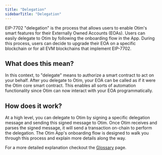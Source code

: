 ```yaml
---
title: "Delegation"
sidebarTitle: "Delegation"
---
```


EIP-7702 "delegation" is the process that allows users to enable Otim's smart features for their Externally Owned Accounts (EOAs). Users can easily delegate to Otim by following the onboarding flow in the App. During this process, users can decide to upgrade their EOA on a specific blockchain or for all EVM blockchains that implement EIP-7702.

## What does this mean?

In this context, to "delegate" means to authorize a smart contract to act on your behalf. After you delegate to Otim, your EOA can be called as if it were the Otim core smart contract. This enables all sorts of automation functionality since Otim can now interact with your EOA programmatically.

## How does it work?

At a high level, you can delegate to Otim by signing a specific delegation message and sending this signed message to Otim. Once Otim receives and parses the signed message, it will send a transaction on-chain to perform the delegation. The Otim App's onboarding flow is designed to walk you through this process and explain more details along the way.

For a more detailed explanation checkout the [Glossary](/docs/resources/glossary) page.